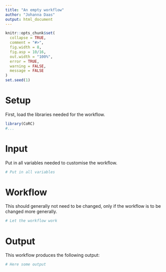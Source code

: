 ```yaml
---
title: "An empty workflow"
author: "Johanna Daas"
output: html_document
---
```


```r
knitr::opts_chunk$set(
  collapse = TRUE,
  comment = "#>",
  fig.width = 8,
  fig.asp = 10/16,
  out.width = "100%",
  error = TRUE,
  warning = FALSE,
  message = FALSE
)
set.seed(1)
```

# Setup
First, load the libraries needed for the workflow.
```r
library(CoRC)
#...
```

# Input
Put in all variables needed to customise the workflow.
```r
# Put in all variables
```

# Workflow
This should generally not need to be changed, only if the workflow is to be changed more generally.
```r
# Let the workflow work
```

# Output
This workflow produces the following output:
```r
# Here some output
```


